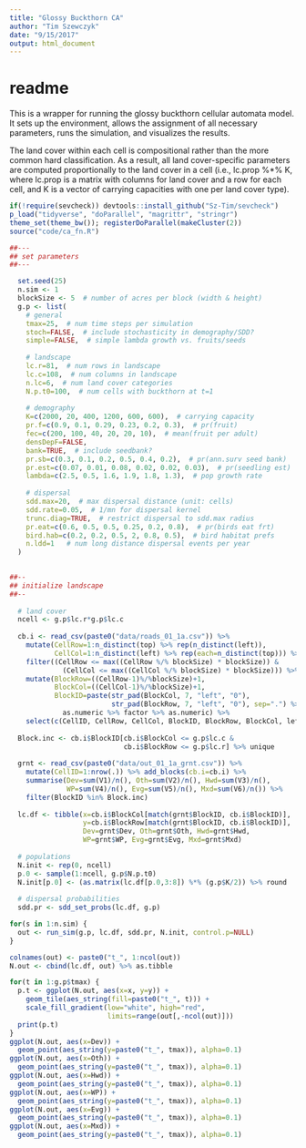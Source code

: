 ```yaml
---
title: "Glossy Buckthorn CA"
author: "Tim Szewczyk"
date: "9/15/2017"
output: html_document
---
```


# readme  
This is a wrapper for running the glossy buckthorn cellular automata model. It sets up the environment, allows the assignment of all necessary parameters, runs the simulation, and visualizes the results.

The land cover within each cell is compositional rather than the more common hard classification. As a result, all land cover-specific parameters are computed proportionally to the land cover in a cell (i.e., lc.prop %*% K, where lc.prop is a matrix with columns for land cover and a row for each cell, and K is a vector of carrying capacities with one per land cover type).

```r
if(!require(sevcheck)) devtools::install_github("Sz-Tim/sevcheck")
p_load("tidyverse", "doParallel", "magrittr", "stringr")
theme_set(theme_bw()); registerDoParallel(makeCluster(2))
source("code/ca_fn.R")
```


```r
##---
## set parameters
##---

  set.seed(25)
  n.sim <- 1
  blockSize <- 5  # number of acres per block (width & height)
  g.p <- list(
    # general
    tmax=25,  # num time steps per simulation
    stoch=FALSE,  # include stochasticity in demography/SDD?
    simple=FALSE,  # simple lambda growth vs. fruits/seeds
    
    # landscape
    lc.r=81,  # num rows in landscape
    lc.c=108,  # num columns in landscape
    n.lc=6,  # num land cover categories
    N.p.t0=100,  # num cells with buckthorn at t=1
    
    # demography
    K=c(2000, 20, 400, 1200, 600, 600),  # carrying capacity
    pr.f=c(0.9, 0.1, 0.29, 0.23, 0.2, 0.3),  # pr(fruit)
    fec=c(200, 100, 40, 20, 20, 10),  # mean(fruit per adult)
    densDepF=FALSE,
    bank=TRUE,  # include seedbank?
    pr.sb=c(0.3, 0.1, 0.2, 0.5, 0.4, 0.2),  # pr(ann.surv seed bank)
    pr.est=c(0.07, 0.01, 0.08, 0.02, 0.02, 0.03),  # pr(seedling est)
    lambda=c(2.5, 0.5, 1.6, 1.9, 1.8, 1.3),  # pop growth rate
    
    # dispersal
    sdd.max=20,  # max dispersal distance (unit: cells)
    sdd.rate=0.05,  # 1/mn for dispersal kernel
    trunc.diag=TRUE,  # restrict dispersal to sdd.max radius
    pr.eat=c(0.6, 0.5, 0.5, 0.25, 0.2, 0.8),  # pr(birds eat frt)
    bird.hab=c(0.2, 0.2, 0.5, 2, 0.8, 0.5),  # bird habitat prefs
    n.ldd=1   # num long distance dispersal events per year
  )
  

##--
## initialize landscape
##--
  
  # land cover
  ncell <- g.p$lc.r*g.p$lc.c
  
  cb.i <- read_csv(paste0("data/roads_01_1a.csv")) %>% 
    mutate(CellRow=1:n_distinct(top) %>% rep(n_distinct(left)),
           CellCol=1:n_distinct(left) %>% rep(each=n_distinct(top))) %>%
    filter((CellRow <= max((CellRow %/% blockSize) * blockSize)) &
             (CellCol <= max((CellCol %/% blockSize) * blockSize))) %>%
    mutate(BlockRow=((CellRow-1)%/%blockSize)+1, 
           BlockCol=((CellCol-1)%/%blockSize)+1,
           BlockID=paste(str_pad(BlockCol, 7, "left", "0"), 
                         str_pad(BlockRow, 7, "left", "0"), sep=".") %>% 
             as.numeric %>% factor %>% as.numeric) %>%
    select(c(CellID, CellRow, CellCol, BlockID, BlockRow, BlockCol, left, top))
  
  Block.inc <- cb.i$BlockID[cb.i$BlockCol <= g.p$lc.c &
                            cb.i$BlockRow <= g.p$lc.r] %>% unique
  
  grnt <- read_csv(paste0("data/out_01_1a_grnt.csv")) %>% 
    mutate(CellID=1:nrow(.)) %>% add_blocks(cb.i=cb.i) %>% 
    summarise(Dev=sum(V1)/n(), Oth=sum(V2)/n(), Hwd=sum(V3)/n(), 
              WP=sum(V4)/n(), Evg=sum(V5)/n(), Mxd=sum(V6)/n()) %>%
    filter(BlockID %in% Block.inc) 
  
  lc.df <- tibble(x=cb.i$BlockCol[match(grnt$BlockID, cb.i$BlockID)],
                  y=cb.i$BlockRow[match(grnt$BlockID, cb.i$BlockID)],
                  Dev=grnt$Dev, Oth=grnt$Oth, Hwd=grnt$Hwd,
                  WP=grnt$WP, Evg=grnt$Evg, Mxd=grnt$Mxd)
  
  # populations
  N.init <- rep(0, ncell)
  p.0 <- sample(1:ncell, g.p$N.p.t0)
  N.init[p.0] <- (as.matrix(lc.df[p.0,3:8]) %*% (g.p$K/2)) %>% round
  
  # dispersal probabilities
  sdd.pr <- sdd_set_probs(lc.df, g.p)
```

```r
for(s in 1:n.sim) {
  out <- run_sim(g.p, lc.df, sdd.pr, N.init, control.p=NULL)
}
```


```r
colnames(out) <- paste0("t_", 1:ncol(out))
N.out <- cbind(lc.df, out) %>% as.tibble

for(t in 1:g.p$tmax) {
  p.t <- ggplot(N.out, aes(x=x, y=y)) + 
    geom_tile(aes_string(fill=paste0("t_", t))) + 
    scale_fill_gradient(low="white", high="red", 
                        limits=range(out[,-ncol(out)]))
  print(p.t)
}
ggplot(N.out, aes(x=Dev)) + 
  geom_point(aes_string(y=paste0("t_", tmax)), alpha=0.1)
ggplot(N.out, aes(x=Oth)) + 
  geom_point(aes_string(y=paste0("t_", tmax)), alpha=0.1)
ggplot(N.out, aes(x=Hwd)) + 
  geom_point(aes_string(y=paste0("t_", tmax)), alpha=0.1)
ggplot(N.out, aes(x=WP)) + 
  geom_point(aes_string(y=paste0("t_", tmax)), alpha=0.1)
ggplot(N.out, aes(x=Evg)) + 
  geom_point(aes_string(y=paste0("t_", tmax)), alpha=0.1)
ggplot(N.out, aes(x=Mxd)) + 
  geom_point(aes_string(y=paste0("t_", tmax)), alpha=0.1)
```




